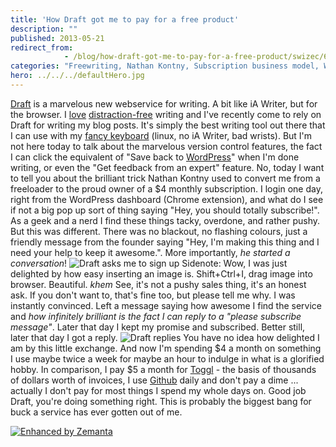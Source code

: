 ```yaml
---
title: 'How Draft got me to pay for a free product'
description: ""
published: 2013-05-21
redirect_from: 
            - /blog/how-draft-got-me-to-pay-for-a-free-product/swizec/6186
categories: "Freewriting, Nathan Kontny, Subscription business model, WordPress, Writer Resources, Writing, Writing"
hero: ../../../defaultHero.jpg
---
```

[Draft](https://draftin.com/) is a marvelous new webservice for writing. A bit like iA Writer, but for the browser. I [love](http://swizec.com/blog/stypi-the-perfect-blogging-tool/swizec/3312) [distraction-free](http://swizec.com/blog/cool-thing-thursday-ia-writer/swizec/5517) writing and I&#x27;ve recently come to rely on Draft for writing my blog posts. It&#x27;s simply the best writing tool out there that I can use with my [fancy keyboard](http://swizec.com/blog/cool-thing-thursday-a-300-euro-keyboard/swizec/5690) (linux, no iA Writer, bad wrists). But I&#x27;m not here today to talk about the marvelous version control features, the fact I can click the equivalent of &quot;Save back to [WordPress](http://wordpress.org "WordPress")&quot; when I&#x27;m done writing, or even the &quot;Get feedback from an expert&quot; feature. No, today I want to tell you about the brilliant trick Nathan Kontny used to convert me from a freeloader to the proud owner of a $4 monthly subscription. I login one day, right from the WordPress dashboard (Chrome extension), and what do I see if not a big pop up sort of thing saying &quot;Hey, you should totally subscribe!&quot;. As a geek and a nerd I find these things tacky, overdone, and rather pushy. But this was different. There was no blackout, no flashing colours, just a friendly message from the founder saying &quot;Hey, I&#x27;m making this thing and I need your help to keep it awesome.&quot;. More importantly, _he started a conversation_! ![Draft asks me to sign up](https://www.filepicker.io/api/file/c89bJzgRlerjCMR6C1ME) Sidenote: Wow, I was just delighted by how easy inserting an image is. Shift+Ctrl+I, drag image into browser. Beautiful. _khem_ See, it&#x27;s not a pushy sales thing, it&#x27;s an honest ask. If you don&#x27;t want to, that&#x27;s fine too, but please tell me why. I was instantly convinced. Left a message saying how awesome I find the service and _how infinitely brilliant is the fact I can reply to a &quot;please subscribe message&quot;_. Later that day I kept my promise and subscribed. Better still, later that day I got a reply. ![Draft replies](https://www.filepicker.io/api/file/agNbhVprQoSZAjZaeIau) You have no idea how delighted I am by this little exchange. And now I&#x27;m spending $4 a month on something I use maybe twice a week for maybe an hour to indulge in what is a glorified hobby. In comparison, I pay $5 a month for [Toggl](http://www.toggl.com "Toggl.com") - the basis of thousands of dollars worth of invoices, I use [Github](http://github.com "GitHub") daily and don&#x27;t pay a dime ... actually I don&#x27;t pay for most things I spend my whole days on. Good job Draft, you&#x27;re doing something right. This is probably the biggest bang for buck a service has ever gotten out of me.

[![Enhanced by Zemanta](http://img.zemanta.com/zemified_e.png?x-id=5f8cc117-11b3-4973-8d8d-8481e1aec05b)](http://www.zemanta.com/?px "Enhanced by Zemanta")